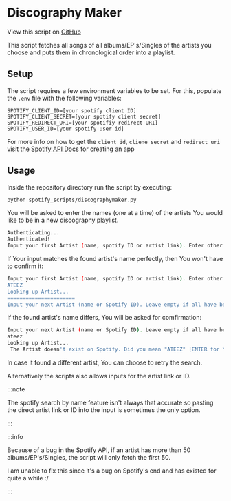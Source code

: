 # Discography Maker
View this script on [GitHub](https://github.com/JonasunderscoreJones/turbo-octo-potato/blob/main/spotify_scripts/discographymaker.py)

This script fetches all songs of all albums/EP's/Singles of the artists you choose and puts them in chronological order into a playlist.

## Setup
The script requires a few environment variables to be set. For this, populate the `.env` file with the following variables:
```properties title="../.env"
SPOTIFY_CLIENT_ID=[your spotify client ID]
SPOTIFY_CLIENT_SECRET=[your spotify client secret]
SPOTIFY_REDIRECT_URI=[your spotifiy redirect URI]
SPOTIFY_USER_ID=[your spotify user id]
```
For more info on how to get the `client id`, `cliene secret` and `redirect uri` visit the [Spotify API Docs](https://developer.spotify.com/documentation/web-api#getting-started) for creating an app

## Usage
Inside the repository directory run the script by executing:
```bash
python spotify_scripts/discographymaker.py
```
You will be asked to enter the names (one at a time) of the artists You would like to be in a new discography playlist.
```bash
Authenticating...
Authenticated!
Input your first Artist (name, spotify ID or artist link). Enter other's when prompted next:
```
If Your input matches the found artist's name perfectly, then You won't have to confirm it:
```bash
Input your first Artist (name, spotify ID or artist link). Enter other's when prompted next:
ATEEZ
Looking up Artist...
======================
Input your next Artist (name or Spotify ID). Leave empty if all have been inputed
```
If the found artist's name differs, You will be asked for comfirmation:
```bash
Input your next Artist (name or Spotify ID). Leave empty if all have been inputed
ateez
Looking up Artist...
 The Artist doesn't exist on Spotify. Did you mean "ATEEZ" [ENTER for Yes, No for retry]:
```
In case it found a different artist, You can choose to retry the search.

Alternatively the scripts also allows inputs for the artist link or ID.

:::note

The spotify search by name feature isn't always that accurate so pasting the direct artist link or ID into the input is sometimes the only option.

:::

:::info

Because of a bug in the Spotify API, if an artist has more than 50 albums/EP's/Singles, the script will only fetch the first 50.

I am unable to fix this since it's a bug on Spotify's end and has existed for quite a while :/

:::

